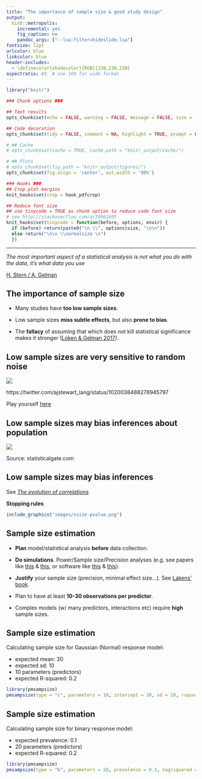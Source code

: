 ```yaml
---
title: "The importance of sample size & good study design"
output:
  binb::metropolis:
    incremental: yes
    fig_caption: no
    pandoc_args: ["--lua-filter=hideslide.lua"]
fontsize: 12pt
urlcolor: blue
linkcolor: blue
header-includes:
  - \definecolor{shadecolor}{RGB}{230,230,230}
aspectratio: 43  # use 169 for wide format
---
```



```r

library("knitr")

### Chunk options ###

## Text results
opts_chunk$set(echo = FALSE, warning = FALSE, message = FALSE, size = 'tiny')

## Code decoration
opts_chunk$set(tidy = FALSE, comment = NA, highlight = TRUE, prompt = FALSE, crop = TRUE)

# ## Cache
# opts_chunk$set(cache = TRUE, cache.path = "knitr_output/cache/")

# ## Plots
# opts_chunk$set(fig.path = "knitr_output/figures/")
opts_chunk$set(fig.align = 'center', out.width = '90%')

### Hooks ###
## Crop plot margins
knit_hooks$set(crop = hook_pdfcrop)

## Reduce font size
## use tinycode = TRUE as chunk option to reduce code font size
# see http://stackoverflow.com/a/39961605
knit_hooks$set(tinycode = function(before, options, envir) {
  if (before) return(paste0("\n \\", options$size, "\n\n"))
  else return("\n\n \\normalsize \n")
  })

```

---

\LARGE

*The most important aspect of a statistical analysis is not what you do with the data, it’s what data you use*

\vspace{1cm}

\tiny [H. Stern / A. Gelman](https://statmodeling.stat.columbia.edu/2018/08/07/important-aspect-statistical-analysis-not-data-data-use-survey-adjustment-edition)



## The importance of sample size

- Many studies have **too low sample sizes**. 

- Low sample sizes **miss subtle effects**, but also **prone to bias**.

- The **fallacy** of assuming that which does not kill statistical significance makes it stronger ([Loken & Gelman 2017](http://science.sciencemag.org/content/355/6325/584.summary)).


## Low sample sizes are very sensitive to random noise

[![](images/lowSS_noise.PNG)](https://video.twimg.com/tweet_video/DifncYiX0AEnn19.mp4)

\tiny https://twitter.com/ajstewart_lang/status/1020038488278945797

\normalsize Play yourself [here](http://pakillo.github.io/LM-GLM-GLMM-intro/lowss_groups.html)


## Low sample sizes may bias inferences about population

![](images/regression_pop_vs_sample.PNG)

\tiny Source: statisticalgate.com

<!-- \tiny http://statisticalgate.com/regression-simulation/ -->



## Low sample sizes may bias inferences

See [*The evolution of correlations*](http://vimeo.com/57127001)

**Stopping rules**

```r
include_graphics("images/ssize-pvalue.png")
```


## Sample size estimation

- **Plan** model/statistical analysis **before** data collection.

- **Do simulations**. Power/Sample size/Precision analyses (e.g. see papers like [this](https://doi.org/10.1136/bmj.m441) & [this](https://doi.org/10.1111/2041-210X.12504), or software like [this](https://cran.r-project.org/package=pmsampsize) & [this](https://precisely.malco.io/)).

- **Justify** your sample size (precision, minimal effect size...). See [Lakens' book](https://lakens.github.io/statistical_inferences/08-samplesizejustification.html).

- Plan to have at least **10-30 observations per predictor**.

- Complex models (w/ many predictors, interactions etc) require **high** sample sizes.


## Sample size estimation

\footnotesize

::: nonincremental :::
Calculating sample size for Gaussian (Normal) response model:

  - expected mean: 30
  - expected sd: 10
  - 10 parameters (predictors)
  - expected R-squared: 0.2
:::
  
\tiny

```r
library(pmsampsize)
pmsampsize(type = "c", parameters = 10, intercept = 30, sd = 10, rsquared = 0.2)
```


## Sample size estimation

\footnotesize

::: nonincremental :::
Calculating sample size for binary response model:

  - expected prevalence: 0.1
  - 20 parameters (predictors)
  - expected R-squared: 0.2
:::

\tiny 

```r
library(pmsampsize)
pmsampsize(type = "b", parameters = 20, prevalence = 0.1, nagrsquared = 0.2)
```








